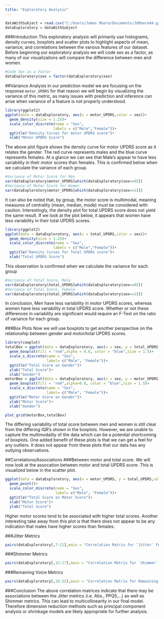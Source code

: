 ```yaml
---
title: "Exploratory Analysis"
---
```


```r
dataWithSubject = read.csv("C:/Users/James Moore/Documents/JGMoore44.github.io/files/parkinsons_updrs.data")
dataExploratory = dataWithSubject
```

###Introduction
This exploratory analysis will primarily use histograms, density curves, boxplots and scatter plots to highlight aspects of mean, variance, and correlations between the various features of our dataset. Before beginning our exploratory analysis we will code sex as a factor, as many of our visualizaitons will compare the difference between men and women.
```r
#Code Sex as a Factor
dataExploratory$sex = factor(dataExploratory$sex)
```

##Variance Analysis
In our prediction model we are focusing on the response `motor_UPDRS` for that reason we will begin by visualizing the variance of this metric, as many issues with prediction and inference can arise when variance of a feature is not properly understood.

```r
library(ggplot2)
ggplot(data = dataExploratory, aes(x = motor_UPDRS,color = sex))+
  geom_density(size = 1.25)+
  scale_color_discrete(name = "Sex",
                      labels = c("Male","Female"))+
  ggtitle("Density Curves for motor UPDRS score")+
  xlab("Motor UPDRS Score")
```

The above plot figure shows the density curve for motor UPDRS score as it relates the gender. The red curve represents males and the blue curve represents females. At a glance we can see that Male's appear to have less variability in their motor scores than females. This is confirmed below when we calculate the variance of each group.

```r
#Variance of Motor Score for Men
var(dataExploratory$motor_UPDRS[which(dataExploratory$sex==0)])
#Variance of Motor Score for Women
var(dataExploratory$motor_UPDRS[which(dataExploratory$sex==1)])
```

It can also be noted that, by group, the motor score is multimodal, meaning measures of centrality (mean, median, mode) must be considered with caution. Interestingly, the density plot for total UPDRS score does not yield the same result. If we look at the plot below, it appears that women have less variability in their total UPDRS scores.

```r
library(ggplot2)
ggplot(data = dataExploratory, aes(x = total_UPDRS,color = sex))+
  geom_density(size = 1.25)+
  scale_color_discrete(name = "Sex",
                      labels = c("Male","Female"))+
  ggtitle("Density Curves for Total UPDRS score")+
  xlab("Total UPDRS Score")
```

This observation is confirmed when we calculate the variance for each group
```r
#Variance of Total Score, Male
var(dataExploratory$total_UPDRS[which(dataExploratory$sex==0)])
#Variance of Total Score, Female
var(dataExploratory$total_UPDRS[which(dataExploratory$sex==1)])
```

In conclusion, Men have less variability in motor UPDRS scores, whereas women have less variability in total UPDRS score. Whether or not these differences in variability are significant would require an F-Test on the ratio of variance for each group.

###Box Plots
Now we will use boxplots to get another perspective on the relationship between gender and motor/total UPDRS scores.

```r
library(cowplot)
totalBox = ggplot(data = dataExploratory, aes(x = sex, y = total_UPDRS))+
  geom_boxplot(fill = "red",alpha = 0.8, color = "blue",size = 1.5)+
  scale_x_discrete(name = "Sex",
                   label= c("Male", "Female"))+
  ggtitle("Total Score on Gender")+
  ylab("Total Score")+
  xlab("Gender")
motorBox = ggplot(data = dataExploratory, aes(x = sex, y = motor_UPDRS))+
  geom_boxplot(fill = "red",alpha=0.8, color = "blue",size = 1.5)+
  scale_x_discrete(name = "Sex",
                   label= c("Male", "Female"))+
  ggtitle("Motor Score on Gender")+
  ylab("Motor Score")+
  xlab("Gender")

plot_grid(motorBox,totalBox)
```

The differing variability of total score between men and women is still clear from the differing IQR's shown in the boxplots. However, we are unable to capture the multimodality of the data which can be a potential shortcoming of boxplots. One added benefit of these plots is that we can get a feel for any outliers. It does not appear from these plots that our data has any outlying observations.

##Correlations/Associations
###Between motor and total score.
We will now look at the assocation between motor and total UPDRS score. This is visualized below in the scatter plot.

```r
ggplot(data = dataExploratory, aes(x = motor_UPDRS, y = total_UPDRS,color = sex))+
  geom_point()+
  scale_color_discrete(name = "Sex",
                       label= c("Male", "Female"))+
  ggtitle("Total Score on Motor Score")+
  xlab("Motor Score")+
  ylab("Total Score")
```

Higher motor scores tend to be associated with higher total scores. Another interesting take away from this plot is that there does not appear to be any indication that males have higher scores than females.

###Jitter Metrics

```r
pairs(dataExploratory[,7:11],main = "Correlation Matrix for `Jitter` Feature")
```

###Shimmer Metrics

```r
pairs(dataExploratory[,12:17],main = "Correlation Matrix for `Shimmer` Feature")
```

###Remaining Voice Metrics
```r
pairs(dataExploratory[,18:22],main = "Correlation Matrix for Remaining Voice Features")
```

###Conclusion
The above correlation matrices indicate that there may be associations between the Jitter metrics (i.e. Abs., PPQ5,...) as well as Shimmer metrics. This can lead to multicollinearity in our final model. Therefore dimension reduction methods such as principal component analysis or shrinkage models are likely appropriate for further analysis.
